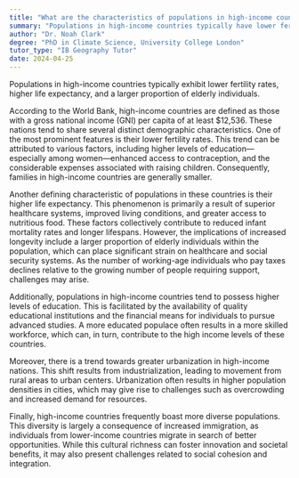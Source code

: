 ```yaml
---
title: "What are the characteristics of populations in high-income countries?"
summary: "Populations in high-income countries typically have lower fertility rates, higher life expectancy, and a larger elderly population."
author: "Dr. Noah Clark"
degree: "PhD in Climate Science, University College London"
tutor_type: "IB Geography Tutor"
date: 2024-04-25
---
```


Populations in high-income countries typically exhibit lower fertility rates, higher life expectancy, and a larger proportion of elderly individuals.

According to the World Bank, high-income countries are defined as those with a gross national income (GNI) per capita of at least $12,536. These nations tend to share several distinct demographic characteristics. One of the most prominent features is their lower fertility rates. This trend can be attributed to various factors, including higher levels of education—especially among women—enhanced access to contraception, and the considerable expenses associated with raising children. Consequently, families in high-income countries are generally smaller.

Another defining characteristic of populations in these countries is their higher life expectancy. This phenomenon is primarily a result of superior healthcare systems, improved living conditions, and greater access to nutritious food. These factors collectively contribute to reduced infant mortality rates and longer lifespans. However, the implications of increased longevity include a larger proportion of elderly individuals within the population, which can place significant strain on healthcare and social security systems. As the number of working-age individuals who pay taxes declines relative to the growing number of people requiring support, challenges may arise.

Additionally, populations in high-income countries tend to possess higher levels of education. This is facilitated by the availability of quality educational institutions and the financial means for individuals to pursue advanced studies. A more educated populace often results in a more skilled workforce, which can, in turn, contribute to the high income levels of these countries.

Moreover, there is a trend towards greater urbanization in high-income nations. This shift results from industrialization, leading to movement from rural areas to urban centers. Urbanization often results in higher population densities in cities, which may give rise to challenges such as overcrowding and increased demand for resources.

Finally, high-income countries frequently boast more diverse populations. This diversity is largely a consequence of increased immigration, as individuals from lower-income countries migrate in search of better opportunities. While this cultural richness can foster innovation and societal benefits, it may also present challenges related to social cohesion and integration.
    